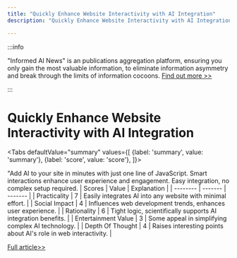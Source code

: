 ```yaml
---
title: "Quickly Enhance Website Interactivity with AI Integration"
description: "Quickly Enhance Website Interactivity with AI Integration"

---
```



:::info

"Informed AI News" is an publications aggregation platform, ensuring you only gain the most valuable information, to eliminate information asymmetry and break through the limits of information cocoons.  [Find out more >>](/)

:::

# Quickly Enhance Website Interactivity with AI Integration


<Tabs
	defaultValue="summary"
	values={[
	{label: 'summary', value: 'summary'},
	{label: 'score', value: 'score'},
]}>
<TabItem value="summary">


"Add AI to your site in minutes with just one line of JavaScript. Smart interactions enhance user experience and engagement. Easy integration, no complex setup required.
</TabItem>
<TabItem value="score">
	| Scores     | Value   | Explanation |
	| -------- | ------- | ------- |
	| Practicality  | 7    | Easily integrates AI into any website with minimal effort.    |
	| Social Impact | 4     | Influences web development trends, enhances user experience.    |
	| Rationality    | 6    | Tight logic, scientifically supports AI integration benefits.    |
	| Entertainment Value    | 3    | Some appeal in simplifying complex AI technology.    |
	| Depth Of Thought    | 4    | Raises interesting points about AI's role in web interactivity.    |
</TabItem>
</Tabs>

[Full article>>](https://www.producthunt.com/posts/webassistants-ai)
